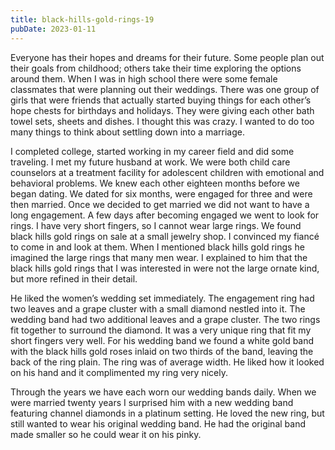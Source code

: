 ```yaml
---
title: black-hills-gold-rings-19
pubDate: 2023-01-11
---
```


Everyone has their hopes and dreams for their future. Some people plan out their goals from childhood; others take their time exploring the options around them. When I was in high school there were some female classmates that were planning out their weddings. There was one group of girls that were friends that actually started buying things for each other’s hope chests for birthdays and holidays. They were giving each other bath towel sets, sheets and dishes. I thought this was crazy. I wanted to do too many things to think about settling down into a marriage.

I completed college, started working in my career field and did some traveling. I met my future husband at work. We were both child care counselors at a treatment facility for adolescent children with emotional and behavioral problems. We knew each other eighteen months before we began dating. We dated for six months, were engaged for three and were then married. Once we decided to get married we did not want to have a long engagement. A few days after becoming engaged we went to look for rings. I have very short fingers, so I cannot wear large rings. We found black hills gold rings on sale at a small jewelry shop. I convinced my fiancé to come in and look at them. When I mentioned black hills gold rings he imagined the large rings that many men wear. I explained to him that the black hills gold rings that I was interested in were not the large ornate kind, but more refined in their detail.

He liked the women’s wedding set immediately. The engagement ring had two leaves and a grape cluster with a small diamond nestled into it. The wedding band had two additional leaves and a grape cluster. The two rings fit together to surround the diamond. It was a very unique ring that fit my short fingers very well. For his wedding band we found a white gold band with the black hills gold roses inlaid on two thirds of the band, leaving the back of the ring plain. The ring was of average width. He liked how it looked on his hand and it complimented my ring very nicely.

Through the years we have each worn our wedding bands daily. When we were married twenty years I surprised him with a new wedding band featuring channel diamonds in a platinum setting. He loved the new ring, but still wanted to wear his original wedding band. He had the original band made smaller so he could wear it on his pinky.